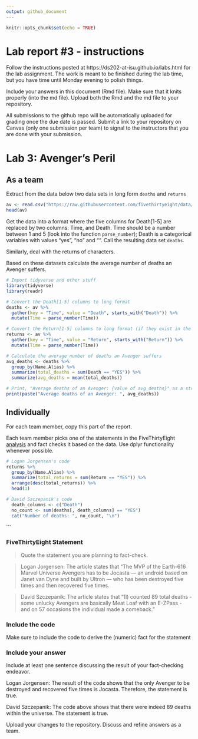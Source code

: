 ```yaml
---
output: github_document
---
```


<!-- README.md is generated from README.Rmd. Please edit the README.Rmd file -->


```r
knitr::opts_chunk$set(echo = TRUE)
```

# Lab report #3 - instructions

Follow the instructions posted at https://ds202-at-isu.github.io/labs.html for the lab assignment. The work is meant to be finished during the lab time, but you have time until Monday evening to polish things.

Include your answers in this document (Rmd file). Make sure that it knits properly (into the md file). Upload both the Rmd and the md file to your repository.  

All submissions to the github repo will be automatically uploaded for grading once the due date is passed.
Submit a link to your repository on Canvas (only one submission per team) to signal to the instructors that you are done with your submission.

# Lab 3: Avenger's Peril

## As a team

Extract from the data below two data sets in long form `deaths` and `returns`

```r
av <- read.csv("https://raw.githubusercontent.com/fivethirtyeight/data/master/avengers/avengers.csv", stringsAsFactors = FALSE)
head(av)
```

Get the data into a format where the five columns for Death[1-5] are replaced by two columns: Time, and Death. Time should be a number between 1 and 5 (look into the function `parse_number`); Death is a categorical variables with values "yes", "no" and "". Call the resulting data set `deaths`. 

Similarly, deal with the returns of characters.

Based on these datasets calculate the average number of deaths an Avenger suffers. 

```r
# Import tidyverse and other stuff
library(tidyverse)
library(readr)

# Convert the Death[1-5] columns to long format
deaths <- av %>%
  gather(key = "Time", value = "Death", starts_with("Death")) %>%
  mutate(Time = parse_number(Time))

# Convert the Return[1-5] columns to long format (if they exist in the dataset)
returns <- av %>%
  gather(key = "Time", value = "Return", starts_with("Return")) %>%
  mutate(Time = parse_number(Time))

# Calculate the average number of deaths an Avenger suffers
avg_deaths <- deaths %>%
  group_by(Name.Alias) %>%
  summarize(total_deaths = sum(Death == "YES")) %>%
  summarize(avg_deaths = mean(total_deaths))

# Print, "Average deaths of an Avenger: {value of avg_deaths}" as a string
print(paste("Average deaths of an Avenger: ", avg_deaths))
```

<!-- Average number of deaths of an avenger: ~0.54% -->

## Individually

For each team member, copy this part of the report. 

Each team member picks one of the statements in the FiveThirtyEight [analysis](https://fivethirtyeight.com/features/avengers-death-comics-age-of-ultron/) and fact checks it based on the data. Use dplyr functionality whenever possible.

```r
# Logan Jorgensen's code
returns %>%
  group_by(Name.Alias) %>%
  summarize(total_returns = sum(Return == "YES")) %>%
  arrange(desc(total_returns)) %>%
  head(1)
```

```r
# David Szczepanik's code
  death_columns <- c("Death")
  no_count <- sum(deaths[, death_columns] == "YES")
  cat("Number of deaths: ", no_count, "\n")

```

```

### FiveThirtyEight Statement

> Quote the statement you are planning to fact-check.

> Logan Jorgensen: The article states that "The MVP of the Earth-616 Marvel Universe Avengers has to be Jocasta — an android based on Janet van Dyne and built by Ultron — who has been destroyed five times and then recovered five times.

> David Szczepanik: The article states that "(I) counted 89 total deaths - some unlucky Avengers are basically Meat Loaf with an E-ZPass - and on 57 occasions the individual made a comeback."

### Include the code

Make sure to include the code to derive the (numeric) fact for the statement

### Include your answer

Include at least one sentence discussing the result of your fact-checking endeavor.

Logan Jorgensen: The result of the code shows that the only Avenger to be destroyed and recovered five times is Jocasta. Therefore, the statement is true.

David Szczepanik: The code above shows that there were indeed 89 deaths within the universe. The statement is true.

Upload your changes to the repository. Discuss and refine answers as a team.
